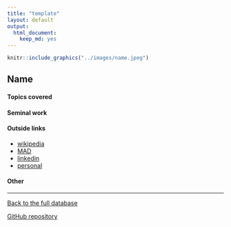 ```yaml
---
title: "template"
layout: default
output:
  html_document:
    keep_md: yes
---
```


::: {.grid}

::: {.g-col-4}
```r
knitr::include_graphics("../images/name.jpeg")
```
:::

:::{.g-col-8}
# Name

:::

:::


#### Topics covered


#### Seminal work

#### Outside links

* [wikipedia]()
* [MAD]()
* [linkedin]()
* [personal]()


####  Other


----------------------

[Back to the full database](https://hardin47.github.io/CURV/)

[GitHub repository](https://github.com/hardin47/CURV/)

